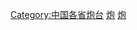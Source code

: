 {{Catnav|頁面分類|人类社会|社会科学|军事学|军事设施|澳門軍事設施}}
{{Catnav|頁面分類|人类社会|文化|军事学|军事设施|澳門軍事設施}}
{{Catnav|頁面分類|人类社会|安全|安全屏障|军事设施|澳門軍事設施}}
{{catmore}}

[[Category:中国各省炮台|Category:中国各省炮台]]
[[Category:澳門軍事設施|炮]]
[[Category:澳門軍事史|炮]]
